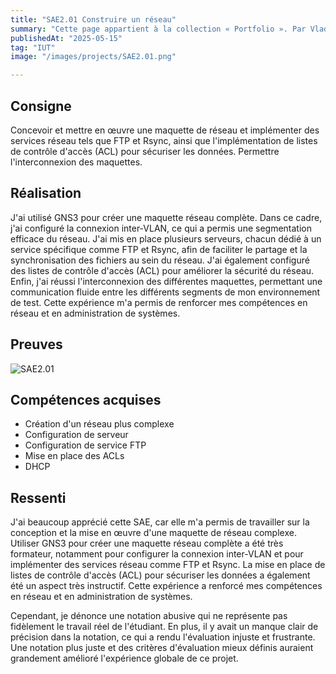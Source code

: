 ```yaml
---
title: "SAE2.01 Construire un réseau"
summary: "Cette page appartient à la collection « Portfolio ». Par Vladimir Nechaev."
publishedAt: "2025-05-15"
tag: "IUT"
image: "/images/projects/SAE2.01.png"

---
```


## Consigne

Concevoir et mettre en œuvre une maquette de réseau et implémenter des services réseau tels que FTP et Rsync, ainsi que l'implémentation de listes de contrôle d'accès (ACL) pour sécuriser les données. Permettre l'interconnexion des maquettes.

## Réalisation

J'ai utilisé GNS3 pour créer une maquette réseau complète. Dans ce cadre, j'ai configuré la connexion inter-VLAN, ce qui a permis une segmentation efficace du réseau. J'ai mis en place plusieurs serveurs, chacun dédié à un service spécifique comme FTP et Rsync, afin de faciliter le partage et la synchronisation des fichiers au sein du réseau. J'ai également configuré des listes de contrôle d'accès (ACL) pour améliorer la sécurité du réseau. Enfin, j'ai réussi l'interconnexion des différentes maquettes, permettant une communication fluide entre les différents segments de mon environnement de test. Cette expérience m'a permis de renforcer mes compétences en réseau et en administration de systèmes.

## Preuves

![SAE2.01](/images/projects/SAE2.01.png)

## Compétences acquises

- Création d'un réseau plus complexe
- Configuration de serveur
- Configuration de service FTP
- Mise en place des ACLs
- DHCP

## Ressenti

J'ai beaucoup apprécié cette SAE, car elle m'a permis de travailler sur la conception et la mise en œuvre d'une maquette de réseau complexe. Utiliser GNS3 pour créer une maquette réseau complète a été très formateur, notamment pour configurer la connexion inter-VLAN et pour implémenter des services réseau comme FTP et Rsync. La mise en place de listes de contrôle d'accès (ACL) pour sécuriser les données a également été un aspect très instructif. Cette expérience a renforcé mes compétences en réseau et en administration de systèmes.

Cependant, je dénonce une notation abusive qui ne représente pas fidèlement le travail réel de l'étudiant. En plus, il y avait un manque clair de précision dans la notation, ce qui a rendu l'évaluation injuste et frustrante. Une notation plus juste et des critères d'évaluation mieux définis auraient grandement amélioré l'expérience globale de ce projet.
